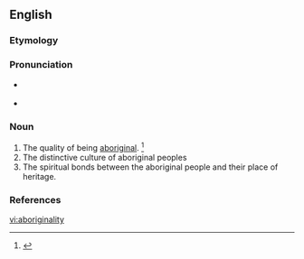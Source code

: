 ==English==

===Etymology===
{{suffix|aboriginal|ity|lang=en}}

===Pronunciation===
* {{a|US}} {{IPA|/æb.əˌɹɪd͡ʒ.əˈnæl.ə.ti/|/æb.əˌɹɪd͡ʒ.ɪˈnæl.ə.ti/|lang=en}}
* {{hyphenation|ab|o|rig|i|nal|i|ty|lang=en}}

===Noun===
{{en-noun|~|aboriginalities}}

# The quality of being [[aboriginal]]. {{defdate|First attested in the mid 19<sup>th</sup> century.}}<ref>{{R:SOED5|page=6}}</ref>
# The distinctive culture of aboriginal peoples
# The spiritual bonds between the aboriginal people and their place of heritage.

===References===
<references/>

[[vi:aboriginality]]